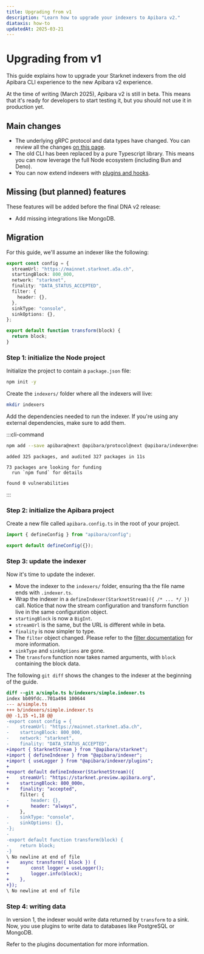 ```yaml
---
title: Upgrading from v1
description: "Learn how to upgrade your indexers to Apibara v2."
diataxis: how-to
updatedAt: 2025-03-21
---
```


# Upgrading from v1

This guide explains how to upgrade your Starknet indexers from the old Apibara
CLI experience to the new Apibara v2 experience.

At the time of writing (March 2025), Apibara v2 is still in beta. This means
that it's ready for developers to start testing it, but you should not use it in
production yet.

## Main changes

- The underlying gRPC protocol and data types have changed. You can review all
  the changes [on this page](/docs/v2/networks/starknet/upgrade-from-v1).
- The old CLI has been replaced by a pure Typescript library. This means you
  can now leverage the full Node ecosystem (including Bun and Deno).
- You can now extend indexers with [plugins and hooks](/docs/v2/getting-started/plugins).

## Missing (but planned) features

These features will be added before the final DNA v2 release:

- Add missing integrations like MongoDB.

## Migration

For this guide, we'll assume an indexer like the following:

```ts [indexer.ts]
export const config = {
  streamUrl: "https://mainnet.starknet.a5a.ch",
  startingBlock: 800_000,
  network: "starknet",
  finality: "DATA_STATUS_ACCEPTED",
  filter: {
    header: {},
  },
  sinkType: "console",
  sinkOptions: {},
};

export default function transform(block) {
  return block;
}
```

### Step 1: initialize the Node project

Initialize the project to contain a `package.json` file:

```bash [Terminal]
npm init -y
```

Create the `indexers/` folder where all the indexers will live:

```bash [Terminal]
mkdir indexers
```

Add the dependencies needed to run the indexer. If you're using any external
dependencies, make sure to add them.

:::cli-command

```bash [Terminal]
npm add --save apibara@next @apibara/protocol@next @apibara/indexer@next @apibara/starknet@next
```

```
added 325 packages, and audited 327 packages in 11s

73 packages are looking for funding
  run `npm fund` for details

found 0 vulnerabilities
```

:::

### Step 2: initialize the Apibara project

Create a new file called `apibara.config.ts` in the root of your project.

```ts [apibara.config.ts]
import { defineConfig } from "apibara/config";

export default defineConfig({});
```

### Step 3: update the indexer

Now it's time to update the indexer.

- Move the indexer to the `indexers/` folder, ensuring tha the file name ends
  with `.indexer.ts`.
- Wrap the indexer in a `defineIndexer(StarknetStream)({ /* ... */ })` call.
  Notice that now the stream configuration and transform function live in the same
  configuration object.
- `startingBlock` is now a `BigInt`.
- `streamUrl` is the same, but the URL is different while in beta.
- `finality` is now simpler to type.
- The `filter` object changed. Please refer to the [filter documentation](/docs/v2/networks/starknet/filter) for more information.
- `sinkType` and `sinkOptions` are gone.
- The `transform` function now takes named arguments, with `block` containing the block data.

The following `git diff` shows the changes to the indexer at the beginning of the guide.

```diff
diff --git a/simple.ts b/indexers/simple.indexer.ts
index bb09fdc..701a494 100644
--- a/simple.ts
+++ b/indexers/simple.indexer.ts
@@ -1,15 +1,18 @@
-export const config = {
-    streamUrl: "https://mainnet.starknet.a5a.ch",
-    startingBlock: 800_000,
-    network: "starknet",
-    finality: "DATA_STATUS_ACCEPTED",
+import { StarknetStream } from "@apibara/starknet";
+import { defineIndexer } from "@apibara/indexer";
+import { useLogger } from "@apibara/indexer/plugins";
+
+export default defineIndexer(StarknetStream)({
+    streamUrl: "https://starknet.preview.apibara.org",
+    startingBlock: 800_000n,
+    finality: "accepted",
     filter: {
-        header: {},
+        header: "always",
     },
-    sinkType: "console",
-    sinkOptions: {},
-};
-
-export default function transform(block) {
-    return block;
-}
\ No newline at end of file
+    async transform({ block }) {
+        const logger = useLogger();
+        logger.info(block);
+    },
+});
\ No newline at end of file
```

### Step 4: writing data

In version 1, the indexer would write data returned by `transform` to a sink.
Now, you use plugins to write data to databases like PostgreSQL or MongoDB.

Refer to the plugins documentation for more information.
